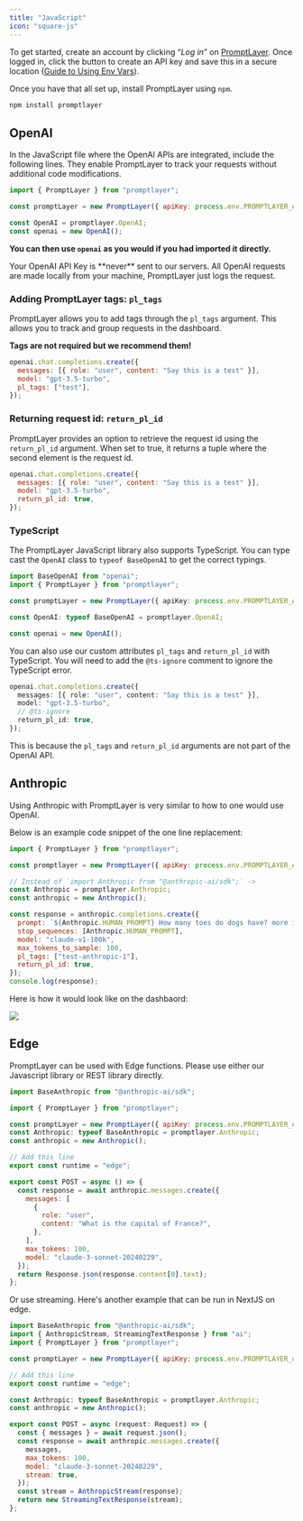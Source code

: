 ```yaml
---
title: "JavaScript"
icon: "square-js"
---
```


To get started, create an account by clicking “_Log in_” on [PromptLayer](https://promptlayer.com/). Once logged in, click the button to create an API key and save this in a secure location ([Guide to Using Env Vars](https://nodejs.dev/en/learn/how-to-read-environment-variables-from-nodejs/)).

Once you have that all set up, install PromptLayer using `npm`.

```bash
npm install promptlayer
```

## OpenAI

In the JavaScript file where the OpenAI APIs are integrated, include the following lines. They enable PromptLayer to track your requests without additional code modifications.

```js
import { PromptLayer } from "promptlayer";

const promptLayer = new PromptLayer({ apiKey: process.env.PROMPTLAYER_API_KEY });

const OpenAI = promptlayer.OpenAI;
const openai = new OpenAI();
```

**You can then use `openai` as you would if you had imported it directly.**

<Info>
  Your OpenAI API Key is **never** sent to our servers. All OpenAI requests are
  made locally from your machine, PromptLayer just logs the request.
</Info>

### Adding PromptLayer tags: `pl_tags`

PromptLayer allows you to add tags through the `pl_tags` argument. This allows you to track and group requests in the dashboard.

**Tags are not required but we recommend them!**

```js
openai.chat.completions.create({
  messages: [{ role: "user", content: "Say this is a test" }],
  model: "gpt-3.5-turbo",
  pl_tags: ["test"],
});
```

### Returning request id: `return_pl_id`

PromptLayer provides an option to retrieve the request id using the `return_pl_id` argument. When set to true, it returns a tuple where the second element is the request id.

```js
openai.chat.completions.create({
  messages: [{ role: "user", content: "Say this is a test" }],
  model: "gpt-3.5-turbo",
  return_pl_id: true,
});
```

### TypeScript

The PromptLayer JavaScript library also supports TypeScript. You can type cast the `OpenAI` class to `typeof BaseOpenAI` to get the correct typings.

```ts
import BaseOpenAI from "openai";
import { PromptLayer } from "promptlayer";

const promptLayer = new PromptLayer({ apiKey: process.env.PROMPTLAYER_API_KEY });

const OpenAI: typeof BaseOpenAI = promptlayer.OpenAI;

const openai = new OpenAI();
```

You can also use our custom attributes `pl_tags` and `return_pl_id` with TypeScript. You will need to add the `@ts-ignore` comment to ignore the TypeScript error.

```ts
openai.chat.completions.create({
  messages: [{ role: "user", content: "Say this is a test" }],
  model: "gpt-3.5-turbo",
  // @ts-ignore
  return_pl_id: true,
});
```

This is because the `pl_tags` and `return_pl_id` arguments are not part of the OpenAI API.

## Anthropic

Using Anthropic with PromptLayer is very similar to how to one would use OpenAI. 

Below is an example code snippet of the one line replacement:

```js
import { PromptLayer } from "promptlayer";

const promptlayer = new PromptLayer({ apiKey: process.env.PROMPTLAYER_API_KEY });

// Instead of `import Anthropic from "@anthropic-ai/sdk";` ->
const Anthropic = promptlayer.Anthropic;
const anthropic = new Anthropic();

const response = anthropic.completions.create({
  prompt: `${Anthropic.HUMAN_PROMPT} How many toes do dogs have? more information more information more${Anthropic.AI_PROMPT}`,
  stop_sequences: [Anthropic.HUMAN_PROMPT],
  model: "claude-v1-100k",
  max_tokens_to_sample: 100,
  pl_tags: ["test-anthropic-1"],
  return_pl_id: true,
});
console.log(response);
```

Here is how it would look like on the dashbaord:

<img src="/images/anthropic-test.png" />

## Edge

PromptLayer can be used with Edge functions. Please use either our Javascript library or REST library directly.

```js
import BaseAnthropic from "@anthropic-ai/sdk";

import { PromptLayer } from "promptlayer";

const promptLayer = new PromptLayer({ apiKey: process.env.PROMPTLAYER_API_KEY });
const Anthropic: typeof BaseAnthropic = promptlayer.Anthropic;
const anthropic = new Anthropic();

// Add this line
export const runtime = "edge";

export const POST = async () => {
  const response = await anthropic.messages.create({
    messages: [
      {
        role: "user",
        content: "What is the capital of France?",
      },
    ],
    max_tokens: 100,
    model: "claude-3-sonnet-20240229",
  });
  return Response.json(response.content[0].text);
};
```

Or use streaming. Here's another example that can be run in NextJS on edge.

```js
import BaseAnthropic from "@anthropic-ai/sdk";
import { AnthropicStream, StreamingTextResponse } from "ai";
import { PromptLayer } from "promptlayer";

const promptLayer = new PromptLayer({ apiKey: process.env.PROMPTLAYER_API_KEY });

// Add this line
export const runtime = "edge";

const Anthropic: typeof BaseAnthropic = promptlayer.Anthropic;
const anthropic = new Anthropic();

export const POST = async (request: Request) => {
  const { messages } = await request.json();
  const response = await anthropic.messages.create({
    messages,
    max_tokens: 100,
    model: "claude-3-sonnet-20240229",
    stream: true,
  });
  const stream = AnthropicStream(response);
  return new StreamingTextResponse(stream);
};
```